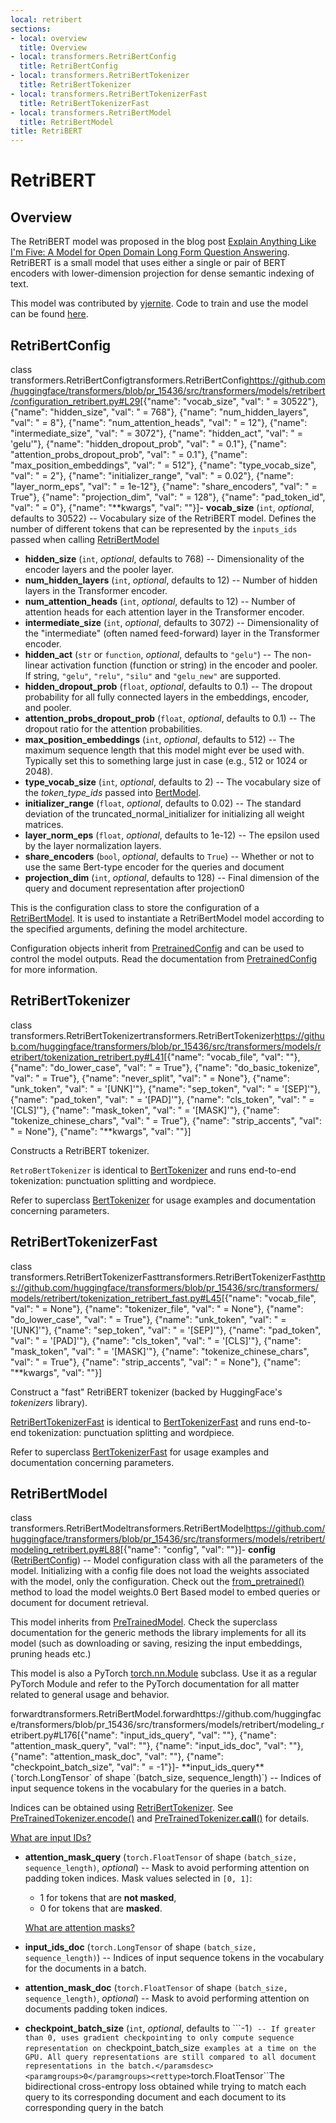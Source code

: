 ```yaml
---
local: retribert
sections:
- local: overview
  title: Overview
- local: transformers.RetriBertConfig
  title: RetriBertConfig
- local: transformers.RetriBertTokenizer
  title: RetriBertTokenizer
- local: transformers.RetriBertTokenizerFast
  title: RetriBertTokenizerFast
- local: transformers.RetriBertModel
  title: RetriBertModel
title: RetriBERT
---
```

<script>
</script>
<!--Copyright 2020 The HuggingFace Team. All rights reserved.

Licensed under the Apache License, Version 2.0 (the "License"); you may not use this file except in compliance with
the License. You may obtain a copy of the License at

http://www.apache.org/licenses/LICENSE-2.0

Unless required by applicable law or agreed to in writing, software distributed under the License is distributed on
an "AS IS" BASIS, WITHOUT WARRANTIES OR CONDITIONS OF ANY KIND, either express or implied. See the License for the
specific language governing permissions and limitations under the License.
-->

<h1 id="retribert">RetriBERT</h1>

<h2 id="overview">Overview</h2>

The RetriBERT model was proposed in the blog post [Explain Anything Like I'm Five: A Model for Open Domain Long Form
Question Answering](https://yjernite.github.io/lfqa.html). RetriBERT is a small model that uses either a single or
pair of BERT encoders with lower-dimension projection for dense semantic indexing of text.

This model was contributed by [yjernite](https://huggingface.co/yjernite). Code to train and use the model can be
found [here](https://github.com/huggingface/transformers/tree/master/examples/research-projects/distillation).


<h2 id="transformers.RetriBertConfig">RetriBertConfig</h2>

<div class="docstring">

<docstring><name>class transformers.RetriBertConfig</name><anchor>transformers.RetriBertConfig</anchor><source>https://github.com/huggingface/transformers/blob/pr_15436/src/transformers/models/retribert/configuration_retribert.py#L29</source><parameters>[{"name": "vocab_size", "val": " = 30522"}, {"name": "hidden_size", "val": " = 768"}, {"name": "num_hidden_layers", "val": " = 8"}, {"name": "num_attention_heads", "val": " = 12"}, {"name": "intermediate_size", "val": " = 3072"}, {"name": "hidden_act", "val": " = 'gelu'"}, {"name": "hidden_dropout_prob", "val": " = 0.1"}, {"name": "attention_probs_dropout_prob", "val": " = 0.1"}, {"name": "max_position_embeddings", "val": " = 512"}, {"name": "type_vocab_size", "val": " = 2"}, {"name": "initializer_range", "val": " = 0.02"}, {"name": "layer_norm_eps", "val": " = 1e-12"}, {"name": "share_encoders", "val": " = True"}, {"name": "projection_dim", "val": " = 128"}, {"name": "pad_token_id", "val": " = 0"}, {"name": "**kwargs", "val": ""}]</parameters><paramsdesc>- **vocab_size** (`int`, *optional*, defaults to 30522) --
  Vocabulary size of the RetriBERT model. Defines the number of different tokens that can be represented by
  the `inputs_ids` passed when calling [RetriBertModel](/docs/transformers/pr_15436/en/model_doc/retribert#transformers.RetriBertModel)
- **hidden_size** (`int`, *optional*, defaults to 768) --
  Dimensionality of the encoder layers and the pooler layer.
- **num_hidden_layers** (`int`, *optional*, defaults to 12) --
  Number of hidden layers in the Transformer encoder.
- **num_attention_heads** (`int`, *optional*, defaults to 12) --
  Number of attention heads for each attention layer in the Transformer encoder.
- **intermediate_size** (`int`, *optional*, defaults to 3072) --
  Dimensionality of the "intermediate" (often named feed-forward) layer in the Transformer encoder.
- **hidden_act** (`str` or `function`, *optional*, defaults to `"gelu"`) --
  The non-linear activation function (function or string) in the encoder and pooler. If string, `"gelu"`,
  `"relu"`, `"silu"` and `"gelu_new"` are supported.
- **hidden_dropout_prob** (`float`, *optional*, defaults to 0.1) --
  The dropout probability for all fully connected layers in the embeddings, encoder, and pooler.
- **attention_probs_dropout_prob** (`float`, *optional*, defaults to 0.1) --
  The dropout ratio for the attention probabilities.
- **max_position_embeddings** (`int`, *optional*, defaults to 512) --
  The maximum sequence length that this model might ever be used with. Typically set this to something large
  just in case (e.g., 512 or 1024 or 2048).
- **type_vocab_size** (`int`, *optional*, defaults to 2) --
  The vocabulary size of the *token_type_ids* passed into [BertModel](/docs/transformers/pr_15436/en/model_doc/bert#transformers.BertModel).
- **initializer_range** (`float`, *optional*, defaults to 0.02) --
  The standard deviation of the truncated_normal_initializer for initializing all weight matrices.
- **layer_norm_eps** (`float`, *optional*, defaults to 1e-12) --
  The epsilon used by the layer normalization layers.
- **share_encoders** (`bool`, *optional*, defaults to `True`) --
  Whether or not to use the same Bert-type encoder for the queries and document
- **projection_dim** (`int`, *optional*, defaults to 128) --
  Final dimension of the query and document representation after projection</paramsdesc><paramgroups>0</paramgroups></docstring>

This is the configuration class to store the configuration of a [RetriBertModel](/docs/transformers/pr_15436/en/model_doc/retribert#transformers.RetriBertModel). It is used to instantiate a
RetriBertModel model according to the specified arguments, defining the model architecture.

Configuration objects inherit from [PretrainedConfig](/docs/transformers/pr_15436/en/main_classes/configuration#transformers.PretrainedConfig) and can be used to control the model outputs. Read the
documentation from [PretrainedConfig](/docs/transformers/pr_15436/en/main_classes/configuration#transformers.PretrainedConfig) for more information.





</div>

<h2 id="transformers.RetriBertTokenizer">RetriBertTokenizer</h2>

<div class="docstring">

<docstring><name>class transformers.RetriBertTokenizer</name><anchor>transformers.RetriBertTokenizer</anchor><source>https://github.com/huggingface/transformers/blob/pr_15436/src/transformers/models/retribert/tokenization_retribert.py#L41</source><parameters>[{"name": "vocab_file", "val": ""}, {"name": "do_lower_case", "val": " = True"}, {"name": "do_basic_tokenize", "val": " = True"}, {"name": "never_split", "val": " = None"}, {"name": "unk_token", "val": " = '[UNK]'"}, {"name": "sep_token", "val": " = '[SEP]'"}, {"name": "pad_token", "val": " = '[PAD]'"}, {"name": "cls_token", "val": " = '[CLS]'"}, {"name": "mask_token", "val": " = '[MASK]'"}, {"name": "tokenize_chinese_chars", "val": " = True"}, {"name": "strip_accents", "val": " = None"}, {"name": "**kwargs", "val": ""}]</parameters></docstring>

Constructs a RetriBERT tokenizer.

`RetroBertTokenizer` is identical to [BertTokenizer](/docs/transformers/pr_15436/en/model_doc/bert#transformers.BertTokenizer) and runs end-to-end tokenization: punctuation splitting
and wordpiece.

Refer to superclass [BertTokenizer](/docs/transformers/pr_15436/en/model_doc/bert#transformers.BertTokenizer) for usage examples and documentation concerning parameters.


</div>

<h2 id="transformers.RetriBertTokenizerFast">RetriBertTokenizerFast</h2>

<div class="docstring">

<docstring><name>class transformers.RetriBertTokenizerFast</name><anchor>transformers.RetriBertTokenizerFast</anchor><source>https://github.com/huggingface/transformers/blob/pr_15436/src/transformers/models/retribert/tokenization_retribert_fast.py#L45</source><parameters>[{"name": "vocab_file", "val": " = None"}, {"name": "tokenizer_file", "val": " = None"}, {"name": "do_lower_case", "val": " = True"}, {"name": "unk_token", "val": " = '[UNK]'"}, {"name": "sep_token", "val": " = '[SEP]'"}, {"name": "pad_token", "val": " = '[PAD]'"}, {"name": "cls_token", "val": " = '[CLS]'"}, {"name": "mask_token", "val": " = '[MASK]'"}, {"name": "tokenize_chinese_chars", "val": " = True"}, {"name": "strip_accents", "val": " = None"}, {"name": "**kwargs", "val": ""}]</parameters></docstring>

Construct a "fast" RetriBERT tokenizer (backed by HuggingFace's *tokenizers* library).

[RetriBertTokenizerFast](/docs/transformers/pr_15436/en/model_doc/retribert#transformers.RetriBertTokenizerFast) is identical to [BertTokenizerFast](/docs/transformers/pr_15436/en/model_doc/bert#transformers.BertTokenizerFast) and runs end-to-end tokenization: punctuation
splitting and wordpiece.

Refer to superclass [BertTokenizerFast](/docs/transformers/pr_15436/en/model_doc/bert#transformers.BertTokenizerFast) for usage examples and documentation concerning parameters.


</div>

<h2 id="transformers.RetriBertModel">RetriBertModel</h2>

<div class="docstring">

<docstring><name>class transformers.RetriBertModel</name><anchor>transformers.RetriBertModel</anchor><source>https://github.com/huggingface/transformers/blob/pr_15436/src/transformers/models/retribert/modeling_retribert.py#L88</source><parameters>[{"name": "config", "val": ""}]</parameters><paramsdesc>- **config** ([RetriBertConfig](/docs/transformers/pr_15436/en/model_doc/retribert#transformers.RetriBertConfig)) -- Model configuration class with all the parameters of the model.
  Initializing with a config file does not load the weights associated with the model, only the
  configuration. Check out the [from_pretrained()](/docs/transformers/pr_15436/en/main_classes/model#transformers.PreTrainedModel.from_pretrained) method to load the model weights.</paramsdesc><paramgroups>0</paramgroups></docstring>
Bert Based model to embed queries or document for document retrieval.

This model inherits from [PreTrainedModel](/docs/transformers/pr_15436/en/main_classes/model#transformers.PreTrainedModel). Check the superclass documentation for the generic methods the
library implements for all its model (such as downloading or saving, resizing the input embeddings, pruning heads
etc.)

This model is also a PyTorch [torch.nn.Module](https://pytorch.org/docs/stable/nn.html#torch.nn.Module) subclass.
Use it as a regular PyTorch Module and refer to the PyTorch documentation for all matter related to general usage
and behavior.





<div class="docstring">
<docstring><name>forward</name><anchor>transformers.RetriBertModel.forward</anchor><source>https://github.com/huggingface/transformers/blob/pr_15436/src/transformers/models/retribert/modeling_retribert.py#L176</source><parameters>[{"name": "input_ids_query", "val": ""}, {"name": "attention_mask_query", "val": ""}, {"name": "input_ids_doc", "val": ""}, {"name": "attention_mask_doc", "val": ""}, {"name": "checkpoint_batch_size", "val": " = -1"}]</parameters><paramsdesc>- **input_ids_query** (`torch.LongTensor` of shape `(batch_size, sequence_length)`) --
  Indices of input sequence tokens in the vocabulary for the queries in a batch.

  Indices can be obtained using [RetriBertTokenizer](/docs/transformers/pr_15436/en/model_doc/retribert#transformers.RetriBertTokenizer). See [PreTrainedTokenizer.encode()](/docs/transformers/pr_15436/en/internal/tokenization_utils#transformers.PreTrainedTokenizerBase.encode) and
  [PreTrainedTokenizer.__call__()](/docs/transformers/pr_15436/en/internal/tokenization_utils#transformers.PreTrainedTokenizerBase.__call__) for details.

  [What are input IDs?](../glossary#input-ids)
- **attention_mask_query** (`torch.FloatTensor` of shape `(batch_size, sequence_length)`, *optional*) --
  Mask to avoid performing attention on padding token indices. Mask values selected in `[0, 1]`:

  - 1 for tokens that are **not masked**,
  - 0 for tokens that are **masked**.

  [What are attention masks?](../glossary#attention-mask)
- **input_ids_doc** (`torch.LongTensor` of shape `(batch_size, sequence_length)`) --
  Indices of input sequence tokens in the vocabulary for the documents in a batch.
- **attention_mask_doc** (`torch.FloatTensor` of shape `(batch_size, sequence_length)`, *optional*) --
  Mask to avoid performing attention on documents padding token indices.
- **checkpoint_batch_size** (`int`, *optional*, defaults to ```-1`) --
  If greater than 0, uses gradient checkpointing to only compute sequence representation on
  `checkpoint_batch_size` examples at a time on the GPU. All query representations are still compared to
  all document representations in the batch.</paramsdesc><paramgroups>0</paramgroups><rettype>`torch.FloatTensor``</rettype><retdesc>The bidirectional cross-entropy loss obtained while trying to match each query to its
corresponding document and each document to its corresponding query in the batch</retdesc></docstring>








</div></div>
